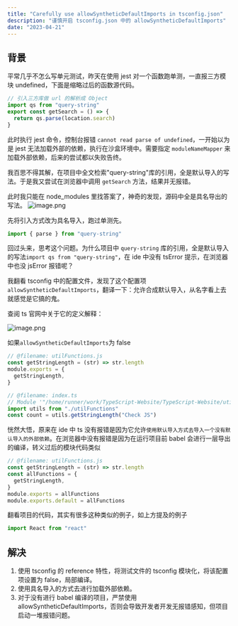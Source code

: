 ```yaml
---
title: "Carefully use allowSyntheticDefaultImports in tsconfig.json"
description: "谨慎开启 tsconfig.json 中的 allowSyntheticDefaultImports"
date: "2023-04-21"
---
```


## 背景

平常几乎不怎么写单元测试，昨天在使用 jest 对一个函数跑单测，一直报三方模块 undefined，下面是缩略过后的函数源代码。

```js
// 引入三方库做 url 的解析成 Object
import qs from "query-string"
export const getSearch = () => {
  return qs.parse(location.search)
}
```

此时执行 jest 命令，控制台报错 `cannot read parse of undefined`，一开始以为是 jest 无法加载外部的依赖，执行在沙盒环境中。需要指定 `moduleNameMapper` 来加载外部依赖，后来的尝试都以失败告终。

我百思不得其解，在项目中全文检索"query-string"库的引用，全是默认导入的写法。于是我又尝试在浏览器中调用 `getSearch` 方法，结果并无报错。

此时我只能在 node_modules 里找答案了，神奇的发现，源码中全是具名导出的写法。
![image.png](https://p3-juejin.byteimg.com/tos-cn-i-k3u1fbpfcp/3d4349b094284fb892e5e0928c439e4f~tplv-k3u1fbpfcp-watermark.image?)

先将引入方式改为具名导入，跑过单测先。

```js
import { parse } from "query-string"
```

回过头来，思考这个问题。为什么项目中 `query-string` 库的引用，全是默认导入的写法`import qs from "query-string"`，在 ide 中没有 tsError 提示，在浏览器中也没 jsError 报错呢？

我翻看 tsconfig 中的配置文件，发现了这个配置项`allowSyntheticDefaultImports`，翻译一下：允许合成默认导入，从名字看上去就感觉是它搞的鬼。

查阅 ts 官网中关于它的定义解释：

![image.png](https://p3-juejin.byteimg.com/tos-cn-i-k3u1fbpfcp/35b2dd2b948e4123a29bdfe885e0d607~tplv-k3u1fbpfcp-watermark.image?)

如果`allowSyntheticDefaultImports`为 false

```js
// @filename: utilFunctions.js
const getStringLength = (str) => str.length
module.exports = {
  getStringLength,
}

// @filename: index.ts
// Module '"/home/runner/work/TypeScript-Website/TypeScript-Website/utilFunctions"' has no default export.
import utils from "./utilFunctions"
const count = utils.getStringLength("Check JS")
```

恍然大悟，原来在 ide 中 ts 没有报错是因为它允许`使用默认导入方式去导入一个没有默认导入的外部依赖`。在浏览器中没有报错是因为在运行项目前 babel 会进行一层导出的编译，转义过后的模块代码类似

```js
// @filename: utilFunctions.js
const getStringLength = (str) => str.length
const allFunctions = {
  getStringLength,
}
module.exports = allFunctions
module.exports.default = allFunctions
```

翻看项目的代码，其实有很多这种类似的例子，如上方提及的例子

```js
import React from "react"
```

## 解决

1. 使用 tsconfig 的 reference 特性，将测试文件的 tsconfig 模块化，将该配置项设置为 false，局部编译。
2. 使用具名导入的方式去进行加载外部依赖。
3. 对于没有进行 babel 编译的项目，严禁使用 allowSyntheticDefaultImports，否则会导致开发者开发无报错感知，但项目启动一堆报错问题。
